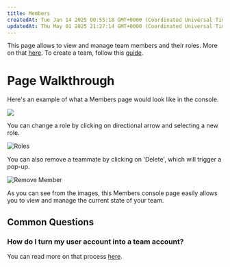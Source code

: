 ```yaml
---
title: Members
createdAt: Tue Jan 14 2025 00:55:18 GMT+0000 (Coordinated Universal Time)
updatedAt: Thu May 01 2025 21:27:14 GMT+0000 (Coordinated Universal Time)
---
```


This page allows to view and manage team members and their roles. More on that [here](https://docs.vast.ai/teams-roles). To create a team, follow this [guide](https://docs.vast.ai/teams-quickstart).

# Page Walkthrough

Here's an example of what a Members page would look like in the console.

![](https://archbee-image-uploads.s3.amazonaws.com/9WtD9F5n1L2IYJxS0qXDd/pkpelXLvq0cdGr1JQ458r_image.png)

You can change a role by clicking on directional arrow and selecting a new role.



![](https://archbee-image-uploads.s3.amazonaws.com/9WtD9F5n1L2IYJxS0qXDd/fv5wVcGdfHNUtv_jHY8iX_image.png "Roles")

You can also remove a teammate by clicking on 'Delete', which will trigger a pop-up.



![](https://archbee-image-uploads.s3.amazonaws.com/9WtD9F5n1L2IYJxS0qXDd/lMoZrFkS6RbFK66a9fMhr_image.png "Remove Member")

As you can see from the images, this Members console page easily allows you to view and manage the current state of your team.

## Common Questions

### How do I turn my user account into a team account?

You can read more on that process [here](https://docs.vast.ai/team-creation).
